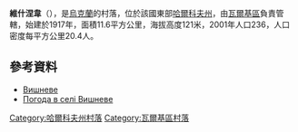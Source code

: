 {{coord|49|40|38|N|35|31|32|E|scale:100000_region:UA|display=title}}

'''維什涅韋'''（{{lang-uk|Вишневе}}），是[[烏克蘭|烏克蘭]]的村落，位於該國東部[[哈爾科夫州|哈爾科夫州]]，由[[瓦爾基區|瓦爾基區]]負責管轄，始建於1917年，面積11.6平方公里，海拔高度121米，2001年人口236，人口密度每平方公里20.4人。

==參考資料==
* [http://gska2.rada.gov.ua/pls/z7502/A005?rdat1=09.01.2009&rf7571=32566 Вишневе]{{dead link|date=2018年4月 |bot=InternetArchiveBot |fix-attempted=yes }}
* [http://weather.in.ua/ua/har'kovskaja/3802 Погода в селі Вишневе] {{Wayback|url=http://weather.in.ua/ua/har'kovskaja/3802 |date=20160323025144 }}

{{DEFAULTSORT:Вишневе}}
[[Category:哈爾科夫州村落|Category:哈爾科夫州村落]]
[[Category:瓦爾基區村落|Category:瓦爾基區村落]]


{{Kharkiv-geo-stub}}